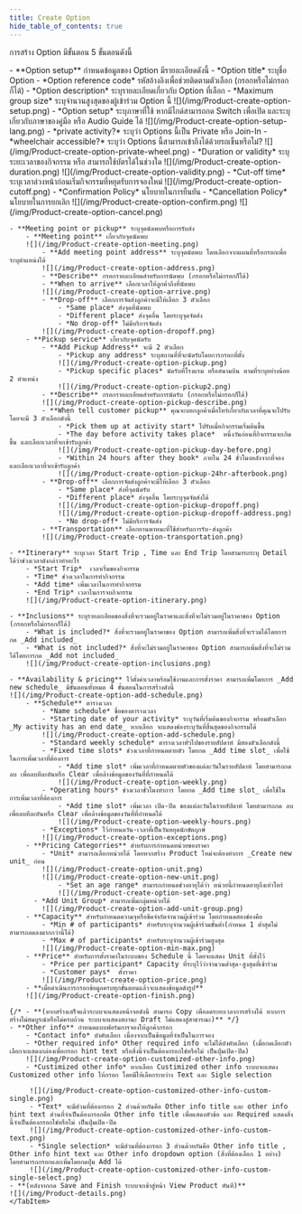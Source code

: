 ```yaml
---
title: Create Option
hide_table_of_contents: true
---
```



การสร้าง Option มีขั้นตอน 5 ขั้นตอนดังนี้

<Tabs>
<TabItem value="Option setup" label="Option setup" default>
- **Option setup** กำหนดข้อมูลของ Option มีรายละเอียดดังนี้
    - *Option title* ระบุชื่อ Option
    - *Option reference code* รหัสอ้างอิงเพื่อช่วยติดตามตัวเลือก (กรอกหรือไม่กรอกก็ได้)
    - *Option description* ระบุรายละเอียดเกี่ยวกับ Option ที่เลือก
    - *Maximum group size* ระบุจำนวนสูงสุดของผู้เข้าร่วม Option นี้
        ![](/img/Product-create-option-setup.png)
    - *Option setup* ระบุภาษาที่ใช้ หากมีไกด์สามารถกด Switch เพื่อเปิด และระบุเกี่ยวกับภาษาของคู่มือ หรือ Audio Guide ได้
        ![](/img/Product-create-option-setup-lang.png)
    - *private activity?* ระบุว่า Options นี้เป็น Private หรือ Join-In
    - *wheelchair accessible?* ระบุว่า Options นี้สามารถเข้าถึงได้ด้วยรถเข็นหรือไม่?
        ![](/img/Product-create-option-private-wheel.png)
    - *Duration or validity* ระบุระยะเวลาของกิจกรรม หรือ สามารถใช้บัตรได้ในช่วงใด
        ![](/img/Product-create-option-duration.png)
        ![](/img/Product-create-option-validity.png)
    - *Cut-off time* ระบุเวลาล่วงหน้าก่อนเริ่มกิจกรรมที่หยุดรับการจองใหม่
        ![](/img/Product-create-option-cutoff.png)
    - *Confirmation Policy* นโยบายในการยืนยัน
    - *Cancellation Policy* นโยบายในการยกเลิก
        ![](/img/Product-create-option-confirm.png)
        ![](/img/Product-create-option-cancel.png)

</TabItem>
<TabItem value="Meeting point or pickup" label="Meeting point or pickup">

    - **Meeting point or pickup** ระบุจุดนัดพบหรือการรับส่ง
        - **Meeting point** เกี่ยวกับจุดนัดพบ
        ![](/img/Product-create-option-meeting.png)
            - **Add meeting point address** ระบุจุดนัดพบ โดยเลือกจากแผนที่หรือกรอกเพื่อระบุตำแหน่งได้
            ![](/img/Product-create-option-address.png)
            - **Describe** กรอกรายละเอียดสำหรับการนัดพบ (กรอกหรือไม่กรอกก็ได้)
            - **When to arrive** เลือกเวลาให้ลูกค้าถึงที่นัดพบ
            ![](/img/Product-create-option-arrive.png)
            - **Drop-off** เลือกการจัดส่งลูกค้าจะมีให้เลือก 3 ตัวเลือก
                - *Same place* ส่งจุดที่นัดพบ
                - *Different place* ส่งจุดอื่น โดยระบุจุดจัดส่ง
                - *No drop-off* ไม่มีบริการจัดส่ง
            ![](/img/Product-create-option-dropoff.png)
        - **Pickup service** เกี่ยวกับจุดนัดรับ
            - **Add Pickup Address** จะมี 2 ตัวเลือก
                - *Pickup any address* ระบุสถานที่ที่จะนัดรับโดยการกรอกที่ตั้ง
                ![](/img/Product-create-option-pickup.png)
                - *Pickup specific places* นัดรับที่โรงแรม หรือสนามบิน ตามที่ระบุอย่างน้อย 2 ตำแหน่ง
                ![](/img/Product-create-option-pickup2.png)
            - **Describe** กรอกรายละเอียดสำหรับการนัดรับ (กรอกหรือไม่กรอกก็ได้)
            ![](/img/Product-create-option-pickup-describe.png)
            - **When tell customer pickup** คุณจะบอกลูกค้าเมื่อไหร่เกี่ยวกับเวลาที่คุณจะไปรับ โดยจะมี 3 ตัวเลือกดังนี้
                - *Pick them up at activity start* ไปรับเมื่อกิจกรรมเริ่มต้นขึ้น
                - *The day before activity takes place*  หนึ่งวันก่อนที่กิจกรรมจะเกิดขึ้น และเลือกเวลาที่จะเข้ารับลูกค้า
                ![](/img/Product-create-option-pickup-day-before.png)
                - *Within 24 hours after they book* ภายใน 24 ชั่วโมงหลังจากที่จอง และเลือกเวลาที่จะเข้ารับลูกค้า
                ![](/img/Product-create-option-pickup-24hr-afterbook.png)
            - **Drop-off** เลือกการจัดส่งลูกค้าจะมีให้เลือก 3 ตัวเลือก
                - *Same place* ส่งที่จุดนัดรับ
                - *Different place* ส่งจุดอื่น โดยระบุจุดจัดส่งได้
                ![](/img/Product-create-option-pickup-dropoff.png)
                ![](/img/Product-create-option-pickup-dropoff-address.png)
                - *No drop-off* ไม่มีบริการจัดส่ง
            - **Transportation** เลือกยานพาหนะที่ใช้สำหรับการรับ-ส่งลูกค้า
            ![](/img/Product-create-option-transportation.png)

</TabItem>
<TabItem value="Itinerary" label="Itinerary">

    - **Itinerary** ระบุเวลา Start Trip , Time และ End Trip โดยสามารถระบุ Detail ได้ว่าช่วงเวลาดังกล่าวทำอะไร
        - *Start Trip*  เวลาเริ่มของกิจกรรม
        - *Time* ช่วงเวลาในการทำกิจกรรม
        - *Add time* เพิ่มเวลาในการทำกิจกรรม
        - *End Trip* เวลาในการจบกิจกรรม
        ![](/img/Product-create-option-itinerary.png)

</TabItem>
<TabItem value="Inclusions" label="Inclusions">

    - **Inclusions** ระบุรายละเอียดของสิ่งที่จะรวมอยู่ในราคาและสิ่งที่จะไม่รวมอยู่ในราคาของ Option (กรอกหรือไม่กรอกก็ได้)
        - *What is included?* สิ่งที่จะรวมอยู่ในราคาของ Option สามารถเพิ่มสิ่งที่จะรวมได้โดยการกด _Add included_
        - *What is not included?* สิ่งที่จะไม่รวมอยู่ในราคาของ Option สามารถเพิ่มสิ่งที่จะไม่รวมได้โดยการกด _Add not included_
        ![](/img/Product-create-option-inclusions.png)

</TabItem>
<TabItem value="Availability & pricing" label="Availability & pricing">

    - **Availability & pricing** ไว้ตั้งค่าเวลาพร้อมใช้งานและการตั้งราคา สามารถเพิ่มโดยการ _Add new schedule_ มีขั้นตอนทั้งหมด 4 ขั้นตอนในการสร้างดังนี้
    ![](/img/Product-create-option-add-schedule.png)
        - **Schedule** ตารางเวลา
            - *Name schedule* ชื่อของตารางเวลา
            - *Starting date of your activity* ระบุวันที่เริ่มต้นของกิจกรรม พร้อมตัวเลือก _My activity has an end date_ หากเลือก จะแสดงช่องระบุวันที่สิ้นสุดของกิจกรรมได้
            ![](/img/Product-create-option-add-schedule.png)
            - *Standard weekly schedule* ตารางเวลาทั่วไปของรายสัปดาห์ มีสองตัวเลือกดังนี้
            - *Fixed time slots* ช่วงเวลาที่กำหนดตายตัว โดยกด _Add time slot_ เพื่อใช้ในการเพิ่มเวลาที่ต้องการ
                - *Add time slot* เพิ่มเวลาที่กำหนดตายตัวของแต่ละวันในรายสัปดาห์ โดยสามารถกด ลบ เพื่อลบทีละอันหรือ Clear เพื่อล้างข้อมูลของวันที่ที่กำหนดได้
                ![](/img/Product-create-option-weekly.png)
            - *Operating hours* ช่วงเวลาชั่วโมงทำการ โดยกด _Add time slot_ เพื่อใช้ในการเพิ่มเวลาที่ต้องการ
                - *Add time slot* เพิ่มเวลา เปิด-ปิด ของแต่ละวันในรายสัปดาห์ โดยสามารถกด ลบ เพื่อลบทีละอันหรือ Clear เพื่อล้างข้อมูลของวันที่ที่กำหนดได้
                ![](/img/Product-create-option-weekly-hours.png)
            - *Exceptions* ไว้กำหนดวัน-เวลาที่เป็นวันหยุดนักขัตฤกษ์
            ![](/img/Product-create-option-exceptions.png)
        - **Pricing Categorries** สำหรับการกำหนดหน่วยของราคา
            - *Unit* สามารถเลือกหน่วยได้ โดยหากสร้าง Product ใหม่จะต้องทำการ _Create new unit_ ก่อน
            ![](/img/Product-create-option-unit.png)
            ![](/img/Product-create-option-new-unit.png)
                - *Set an age range* สามารถกำหนดช่วงอายุได้ว่า หน่วยนี้กำหนดอายุถึงเท่าไหร่
                ![](/img/Product-create-option-set-age.png)
          - *Add Unit Group* สามารถเพิ่มกลุ่มหน่วยได้
            ![](/img/Product-create-option-add-unit-group.png)
        - **Capacity** สำหรับกำหนดความจุหรือขีดจำกัดจำนวนผู้เข้าร่วม โดยกำหนดสองช่องคือ
            - *Min # of participants* สำหรับระบุจำนวนผู้เข้าร่วมขั้นต่ำ(กำหนด 1 ต่ำสุดไม่สามารถลดลงมากกว่านี้ได้)
            - *Max # of participants* สำหรับระบุจำนวนผู้เข้าร่วมสูงสุด
            ![](/img/Product-create-option-min-max.png)
        - **Price** สำหรับการตั้งราคาในระบบของ Schedule นี้ โดยจะแสดง Unit ที่ตั้งไว้
            - *Price per participant* Capacity ที่ระบุไว้ว่าจำนวนต่ำสุด-สูงสุดที่เข้าร่วม
            - *Customer pays*  ตั้งราคา
            ![](/img/Product-create-option-price.png)
        - **เมื่อดำเนินการกรอกข้อมูลครบทุกขั้นตอนแล้วจะแสดงข้อมูลดังรูป**
        ![](/img/Product-create-option-finish.png)

</TabItem>
<TabItem value="Other info" label="Other info">

    {/* - **(หากสร้างเสร็จแล้วระบบจะแสดงหน้าจอดังนี้ สามารถ Copy เพื่อลดระยะเวลาการสร้างได้ หากการสร้างไม่สมบูรณ์หรือไม่ครบถ้วน ระบบจะแสดงสถานะ Draft ไม่แสดงสู่สาธารณะ)** */}
    - **Other info** กำหนดแบบฟอร์มการจองให้ลูกค้ากรอก  
        - *Contact info* บังคับเลือก เนื่องจากเป็นข้อมูลที่จำเป็นในการจอง
        - *Other required info* Other required info จะไม่ได้บังคับเลือก (เมื่อกดเลือกตัวเลือกจะแสดงกล่องเพื่อกรอก hint text หรือสิ่งนี้จำเป็นต้องกรอกใช่หรือไม่ เป็นปุ่มเปิด-ปิด) 
        ![](/img/Product-create-option-customized-other-info.png)
        - *Custimized other info* หากเลือก Custimized other info ระบบจะแสดง Customized other info ให้กรอก โดยมีให้เลือกระหว่าง Text และ Sigle selection

         ![](/img/Product-create-option-customized-other-info-custom-single.png)
         - *Text* จะมีส่วนที่ต้องกรอก 2 ส่วนด้วยกันคือ Other info title และ other info hint text ส่วนที่จำเป็นต้องกรอกคือ Other info title เพื่อแสดงหัวข้อ และ Required แสดงสิ่งนี้จำเป็นต้องกรอกใช่หรือไม่ เป็นปุ่มเปิด-ปิด
         ![](/img/Product-create-option-customized-other-info-custom-text.png)
         - *Single selection* จะมีส่วนที่ต้องกรอก 3 ส่วนด้วยกันคือ Other info title , Other info hint text และ Other info dropdown option (สิ่งที่ต้องเลือก 1 อย่าง) โดยสามารถกรอกและเพิ่มโดยกดปุ่ม Add ได้ 
         ![](/img/Product-create-option-customized-other-info-custom-single-select.png)
    - **(หลังจากกด Save and Finish ระบบจะเข้าสู่หน้า View Product ทันที)**
    ![](/img/Product-details.png)
    </TabItem>
</Tabs>
